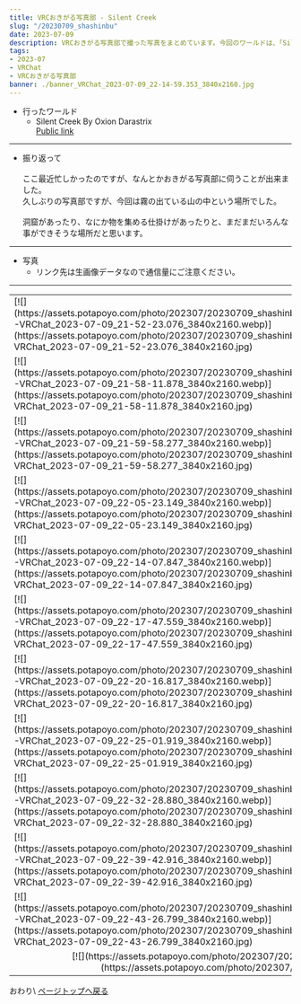 ---
title: VRCおきがる写真部 - Silent Creek
slug: "/20230709_shashinbu"
date: 2023-07-09
description: VRCおきがる写真部で撮った写真をまとめています。今回のワールドは、「Silent Creek」
tags:
- 2023-07
- VRChat
- VRCおきがる写真部
banner: ./banner_VRChat_2023-07-09_22-14-59.353_3840x2160.jpg
---

+ 行ったワールド
  + Silent Creek By Oxion Darastrix\
  [Public link](https://vrchat.com/home/launch?worldId=wrld_14bcaa06-580f-4dce-827c-d26da64ebc0d)

------------------------------

+ 振り返って\
\
ここ最近忙しかったのですが、なんとかおきがる写真部に伺うことが出来ました。\
久しぶりの写真部ですが、今回は霧の出ている山の中という場所でした。\
\
洞窟があったり、なにか物を集める仕掛けがあったりと、まだまだいろんな事ができそうな場所だと思います。

------------------------------
+ 写真
  + リンク先は生画像データなので通信量にご注意ください。
------------------------------
<table>
    <tr>
        <td>[![](https://assets.potapoyo.com/photo/202307/20230709_shashinbu/thumb_20230709-VRChat_2023-07-09_21-52-23.076_3840x2160.webp)](https://assets.potapoyo.com/photo/202307/20230709_shashinbu/20230709-VRChat_2023-07-09_21-52-23.076_3840x2160.jpg)</td>
        <td>[![](https://assets.potapoyo.com/photo/202307/20230709_shashinbu/thumb_20230709-VRChat_2023-07-09_21-57-08.378_3840x2160.webp)](https://assets.potapoyo.com/photo/202307/20230709_shashinbu/20230709-VRChat_2023-07-09_21-57-08.378_3840x2160.jpg)</td>
    </tr>
    <tr>
        <td>[![](https://assets.potapoyo.com/photo/202307/20230709_shashinbu/thumb_20230709-VRChat_2023-07-09_21-58-11.878_3840x2160.webp)](https://assets.potapoyo.com/photo/202307/20230709_shashinbu/20230709-VRChat_2023-07-09_21-58-11.878_3840x2160.jpg)</td>
        <td>[![](https://assets.potapoyo.com/photo/202307/20230709_shashinbu/thumb_20230709-VRChat_2023-07-09_21-59-18.493_3840x2160.webp)](https://assets.potapoyo.com/photo/202307/20230709_shashinbu/20230709-VRChat_2023-07-09_21-59-18.493_3840x2160.jpg)</td>
    </tr>
    <tr>
        <td>[![](https://assets.potapoyo.com/photo/202307/20230709_shashinbu/thumb_20230709-VRChat_2023-07-09_21-59-58.277_3840x2160.webp)](https://assets.potapoyo.com/photo/202307/20230709_shashinbu/20230709-VRChat_2023-07-09_21-59-58.277_3840x2160.jpg)</td>
        <td>[![](https://assets.potapoyo.com/photo/202307/20230709_shashinbu/thumb_20230709-VRChat_2023-07-09_22-00-28.848_3840x2160.webp)](https://assets.potapoyo.com/photo/202307/20230709_shashinbu/20230709-VRChat_2023-07-09_22-00-28.848_3840x2160.jpg)</td>
    </tr>
    <tr>
        <td>[![](https://assets.potapoyo.com/photo/202307/20230709_shashinbu/thumb_20230709-VRChat_2023-07-09_22-05-23.149_3840x2160.webp)](https://assets.potapoyo.com/photo/202307/20230709_shashinbu/20230709-VRChat_2023-07-09_22-05-23.149_3840x2160.jpg)</td>
        <td>[![](https://assets.potapoyo.com/photo/202307/20230709_shashinbu/thumb_20230709-VRChat_2023-07-09_22-10-40.492_3840x2160.webp)](https://assets.potapoyo.com/photo/202307/20230709_shashinbu/20230709-VRChat_2023-07-09_22-10-40.492_3840x2160.jpg)</td>
    </tr>
    <tr>
        <td>[![](https://assets.potapoyo.com/photo/202307/20230709_shashinbu/thumb_20230709-VRChat_2023-07-09_22-14-07.847_3840x2160.webp)](https://assets.potapoyo.com/photo/202307/20230709_shashinbu/20230709-VRChat_2023-07-09_22-14-07.847_3840x2160.jpg)</td>
        <td>[![](https://assets.potapoyo.com/photo/202307/20230709_shashinbu/thumb_20230709-VRChat_2023-07-09_22-14-59.353_3840x2160.webp)](https://assets.potapoyo.com/photo/202307/20230709_shashinbu/20230709-VRChat_2023-07-09_22-14-59.353_3840x2160.jpg)</td>
    </tr>
    <tr>
        <td>[![](https://assets.potapoyo.com/photo/202307/20230709_shashinbu/thumb_20230709-VRChat_2023-07-09_22-17-47.559_3840x2160.webp)](https://assets.potapoyo.com/photo/202307/20230709_shashinbu/20230709-VRChat_2023-07-09_22-17-47.559_3840x2160.jpg)</td>
        <td>[![](https://assets.potapoyo.com/photo/202307/20230709_shashinbu/thumb_20230709-VRChat_2023-07-09_22-18-24.255_3840x2160.webp)](https://assets.potapoyo.com/photo/202307/20230709_shashinbu/20230709-VRChat_2023-07-09_22-18-24.255_3840x2160.jpg)</td>
    </tr>
    <tr>
        <td>[![](https://assets.potapoyo.com/photo/202307/20230709_shashinbu/thumb_20230709-VRChat_2023-07-09_22-20-16.817_3840x2160.webp)](https://assets.potapoyo.com/photo/202307/20230709_shashinbu/20230709-VRChat_2023-07-09_22-20-16.817_3840x2160.jpg)</td>
        <td>[![](https://assets.potapoyo.com/photo/202307/20230709_shashinbu/thumb_20230709-VRChat_2023-07-09_22-24-08.759_3840x2160.webp)](https://assets.potapoyo.com/photo/202307/20230709_shashinbu/20230709-VRChat_2023-07-09_22-24-08.759_3840x2160.jpg)</td>
    </tr>
    <tr>
        <td>[![](https://assets.potapoyo.com/photo/202307/20230709_shashinbu/thumb_20230709-VRChat_2023-07-09_22-25-01.919_3840x2160.webp)](https://assets.potapoyo.com/photo/202307/20230709_shashinbu/20230709-VRChat_2023-07-09_22-25-01.919_3840x2160.jpg)</td>
        <td>[![](https://assets.potapoyo.com/photo/202307/20230709_shashinbu/thumb_20230709-VRChat_2023-07-09_22-31-34.193_3840x2160.webp)](https://assets.potapoyo.com/photo/202307/20230709_shashinbu/20230709-VRChat_2023-07-09_22-31-34.193_3840x2160.jpg)</td>
    </tr>
    <tr>
        <td>[![](https://assets.potapoyo.com/photo/202307/20230709_shashinbu/thumb_20230709-VRChat_2023-07-09_22-32-28.880_3840x2160.webp)](https://assets.potapoyo.com/photo/202307/20230709_shashinbu/20230709-VRChat_2023-07-09_22-32-28.880_3840x2160.jpg)</td>
        <td>[![](https://assets.potapoyo.com/photo/202307/20230709_shashinbu/thumb_20230709-VRChat_2023-07-09_22-35-52.211_3840x2160.webp)](https://assets.potapoyo.com/photo/202307/20230709_shashinbu/20230709-VRChat_2023-07-09_22-35-52.211_3840x2160.jpg)</td>
    </tr>
    <tr>
        <td>[![](https://assets.potapoyo.com/photo/202307/20230709_shashinbu/thumb_20230709-VRChat_2023-07-09_22-39-42.916_3840x2160.webp)](https://assets.potapoyo.com/photo/202307/20230709_shashinbu/20230709-VRChat_2023-07-09_22-39-42.916_3840x2160.jpg)</td>
        <td>[![](https://assets.potapoyo.com/photo/202307/20230709_shashinbu/thumb_20230709-VRChat_2023-07-09_22-42-21.241_3840x2160.webp)](https://assets.potapoyo.com/photo/202307/20230709_shashinbu/20230709-VRChat_2023-07-09_22-42-21.241_3840x2160.jpg)</td>
    </tr>
    <tr>
        <td>[![](https://assets.potapoyo.com/photo/202307/20230709_shashinbu/thumb_20230709-VRChat_2023-07-09_22-43-26.799_3840x2160.webp)](https://assets.potapoyo.com/photo/202307/20230709_shashinbu/20230709-VRChat_2023-07-09_22-43-26.799_3840x2160.jpg)</td>
        <td>[![](https://assets.potapoyo.com/photo/202307/20230709_shashinbu/thumb_20230709-VRChat_2023-07-09_22-47-38.498_3840x2160.webp)](https://assets.potapoyo.com/photo/202307/20230709_shashinbu/20230709-VRChat_2023-07-09_22-47-38.498_3840x2160.jpg)</td>
    </tr>
    <tr>
        <td colspan="2">
            <div align="center">
                [![](https://assets.potapoyo.com/photo/202307/20230709_shashinbu/thumb_20230709-VRChat_2023-07-09_22-49-57.595_3840x2160.webp)](https://assets.potapoyo.com/photo/202307/20230709_shashinbu/20230709-VRChat_2023-07-09_22-49-57.595_3840x2160.jpg)
            </div>
        </td>
    </tr>
</table>
おわり\
<a href="#">ページトップへ戻る</a>
